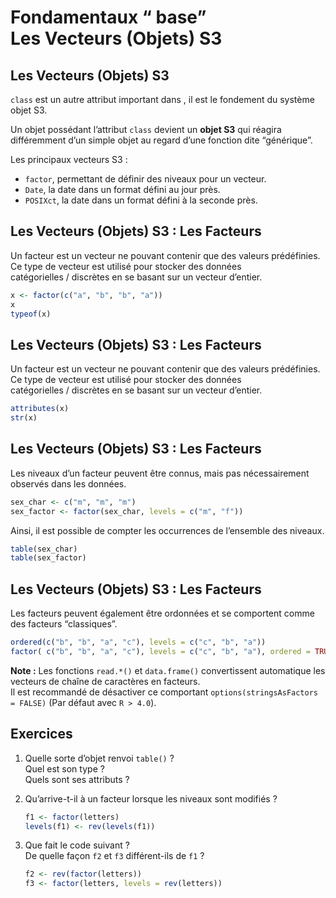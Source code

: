 # Fondamentaux "<i class="fab fa-r-project"></i> base"<br>Les Vecteurs (Objets) S3

## Les Vecteurs (Objets) S3

`class` est un autre attribut important dans <i class="fab fa-r-project"></i>, il est le fondement du système objet S3.

Un objet possédant l'attribut `class` devient un __objet S3__ qui réagira différemment d'un simple objet au regard d'une fonction dite "générique".

Les principaux vecteurs S3&nbsp;:

- `factor`, permettant de définir des niveaux pour un vecteur.
- `Date`, la date dans un format défini au jour près.
- `POSIXct`, la date dans un format défini à la seconde près.

## Les Vecteurs (Objets) S3&nbsp;: Les Facteurs

Un facteur est un vecteur ne pouvant contenir que des valeurs prédéfinies.  
Ce type de vecteur est utilisé pour stocker des données catégorielles&nbsp;/&nbsp;discrètes en se basant sur un vecteur d'entier.

```r
x <- factor(c("a", "b", "b", "a"))
x
typeof(x)
```

## Les Vecteurs (Objets) S3&nbsp;: Les Facteurs

Un facteur est un vecteur ne pouvant contenir que des valeurs prédéfinies.  
Ce type de vecteur est utilisé pour stocker des données catégorielles&nbsp;/&nbsp;discrètes en se basant sur un vecteur d'entier.

```r
attributes(x)
str(x)
```

## Les Vecteurs (Objets) S3&nbsp;: Les Facteurs

Les niveaux d'un facteur peuvent être connus, mais pas nécessairement observés dans les données.

```r
sex_char <- c("m", "m", "m")
sex_factor <- factor(sex_char, levels = c("m", "f"))
```

Ainsi, il est possible de compter les occurrences de l'ensemble des niveaux.

```r
table(sex_char)
table(sex_factor)
```

## Les Vecteurs (Objets) S3&nbsp;: Les Facteurs

Les facteurs peuvent également être ordonnées et se comportent comme des facteurs "classiques".

```r
ordered(c("b", "b", "a", "c"), levels = c("c", "b", "a"))
factor( c("b", "b", "a", "c"), levels = c("c", "b", "a"), ordered = TRUE)
```

::: aside
__Note&nbsp;:__ Les fonctions `read.*()` et `data.frame()` convertissent automatique les vecteurs de chaîne de caractères en facteurs.  
Il est recommandé de désactiver ce comportant `options(stringsAsFactors = FALSE)` (Par défaut avec `R > 4.0`).
:::

## Exercices

1. Quelle sorte d'objet renvoi `table()`&nbsp;?  
   Quel est son type&nbsp;?  
   Quels sont ses attributs&nbsp;?

2. Qu'arrive-t-il à un facteur lorsque les niveaux sont modifiés&nbsp;?

   ```.r
   f1 <- factor(letters)
   levels(f1) <- rev(levels(f1))
   ```

3. Que fait le code suivant&nbsp;?  
   De quelle façon `f2` et `f3` différent-ils de `f1`&nbsp;?

   ```.r
   f2 <- rev(factor(letters))
   f3 <- factor(letters, levels = rev(letters))
   ```
